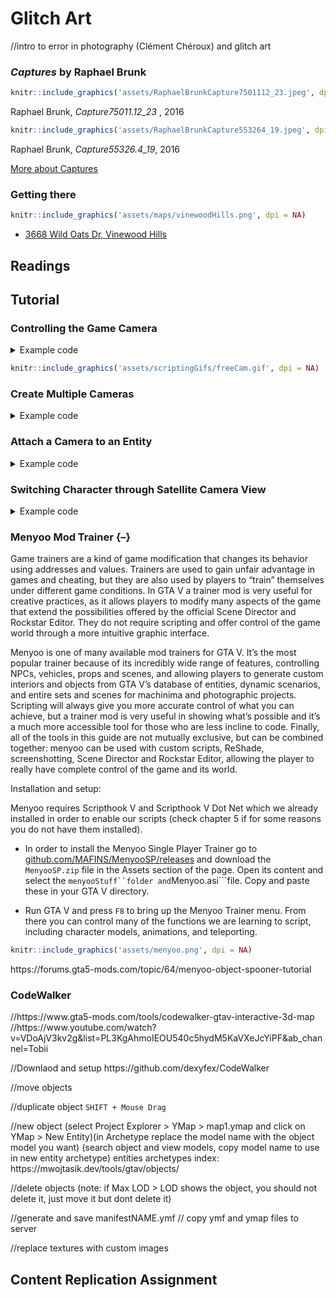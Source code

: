 # Glitch Art 

//intro to error in photography (Clément Chéroux) and glitch art

### _Captures_ by Raphael Brunk {-}

```r
knitr::include_graphics('assets/RaphaelBrunkCapture7501112_23.jpeg', dpi = NA)
```
Raphael Brunk, _Capture75011.12_23 _, 2016


```r
knitr::include_graphics('assets/RaphaelBrunkCapture553264_19.jpeg', dpi = NA)
```
Raphael Brunk, _Capture55326.4_19_, 2016

[More about Captures](http://www.darktaxa-project.net/artists/raphael-brunk/)

### Getting there {-}
```r
knitr::include_graphics('assets/maps/vinewoodHills.png', dpi = NA)
```
* [3668 Wild Oats Dr, Vinewood Hills](https://grandtheftdata.com/landmarks/#-94.207,530.818,5,atlas,name=3668,3668_Wild_Oats_Dr,_Vinewood_Hills)

## Readings {-}

## Tutorial {-}


### Controlling the Game Camera {-}

<details>
  <summary>Example code</summary>

```cs
//this code was kindly provided by LeeC22 on https://gtaforums.com/topic/981454-free-cam-mode-in-c/#comment-1072077418

using System;
using System.Windows.Forms;

using GTA;
using GTA.Math;

using Control = GTA.Control;

namespace BasicFreeCamTest
{
    public class cBasicFreeCamTest : Script
    {
        private Keys ActivationKey = Keys.O;
        private bool FreeCamActive = false;
        private Camera FreeCam;

        public cBasicFreeCamTest()
        {
            Tick += onTick;
            KeyUp += onKeyUp;
            Aborted += onAborted;

            Interval = 0;
        }

        private void onTick(object sender, EventArgs e)
        {
            // Exits from the loop if the game is loading
            if (Game.IsLoading) return;

            if (FreeCamActive) UpdateFreeCam();
        }

        private void UpdateFreeCam()
        {
            float deltaTime = Game.LastFrameTime;
            float speed = 5f;
            float camSpeed = speed * deltaTime;
            float rotSpeed = 40f;
            float camRotSpeed = rotSpeed * deltaTime;

            Game.DisableAllControlsThisFrame(2);

            Vector3 camForward = FreeCam.Direction.Normalized; //FreeCam.ForwardVector
            Vector3 camRight = Vector3.Cross(Vector3.WorldUp, camForward); //FreeCam.RightVector
            Vector3 camUp = Vector3.Cross(camRight, camForward); //FreeCam.UpVector?

                if (Game.IsDisabledControlJustPressed(2, Control.FrontendCancel))
            {
                World.RenderingCamera = null;
                FreeCam.Destroy();
                FreeCamActive = false;
                return;
            }

            float fbSpeedMult = Game.GetDisabledControlNormal(2, Control.MoveUpDown);
            float lrSpeedMult = Game.GetDisabledControlNormal(2, Control.MoveLeftRight);
            float yawSpeedMult = Game.GetDisabledControlNormal(2, Control.LookLeftRight);
            float pitchSpeedMult = Game.GetDisabledControlNormal(2, Control.LookUpDown);

            float fbSpeed = camSpeed * fbSpeedMult;
            float lrSpeed = camSpeed * lrSpeedMult;
            float yawSpeed = camRotSpeed * yawSpeedMult;
            float pitchSpeed = camRotSpeed * pitchSpeedMult;

            Vector3 camLR = camRight * -lrSpeed;
            Vector3 camFB = camForward * -fbSpeed;
            Vector3 camMove = camLR + camFB;

            Vector3 camRot = new Vector3(pitchSpeed, 0, -yawSpeed);

            FreeCam.Position += camMove;
            FreeCam.Rotation += camRot;
        }

        private void onKeyUp(object sender, KeyEventArgs e)
        {
            if (e.KeyCode == ActivationKey)
            {
                //toggle the freecam on/off
                FreeCamActive = !FreeCamActive;

                if (FreeCamActive) //ON
                {
                    FreeCam = World.CreateCamera(GameplayCamera.Position, GameplayCamera.Rotation, GameplayCamera.FieldOfView);
                    World.RenderingCamera = FreeCam;
                    UI.ShowSubtitle("FreeCam ON", 1000);
                }
                else //OFF
                {
                    World.RenderingCamera = null;
                    FreeCam.Destroy();
                    UI.ShowSubtitle("FreeCam OFF", 1000);
                }
            }
        }

        private void onAborted(object sender, EventArgs e)
        {
            World.RenderingCamera = null;
        }
    }
}
	
```
</details>


```r
knitr::include_graphics('assets/scriptingGifs/freeCam.gif', dpi = NA)
```


### Create Multiple Cameras {-}
<details>
  <summary>Example code</summary>

```cs
using System;
using System.Collections.Generic;
using System.Linq;
using System.Text;
using System.Threading.Tasks;
using GTA;
using GTA.Math;
using System.Windows.Forms;
using System.Drawing;
using GTA.Native;

namespace ModdingTutorial
{
    public class ModdingTutorial : Script    
    {
        Vector3 myCamPos;
        int CamSelect = 0;
        int CamCount = 3;

        List<Ped> myPeds = new List<Ped>();
        Model myModel = PedHash.Abigail;
        List<Vector3> myLocs = new List<Vector3>();
        Camera newCam= null;
        List<Camera> myCam = new List<Camera>();

        
        public ModdingTutorial()
        {
            this.Tick += onTick;
            this.KeyUp += onKeyUp;
            this.KeyDown += onKeyDown;

            myLocs.Add(new Vector3(450.178f, 5566.614f, 806.183f)); //Mt.Chiliad
            myLocs.Add(new Vector3(24.775f, 7644.102f, 18.055f)); //Most Northern Point
            myLocs.Add(new Vector3(150.126f, -754.591f, 261.865f)); //FIB Roof

            for (int i = 0; i < CamCount; i++)
            {
                //create Ped
                var newPed = World.CreatePed(myModel, myLocs[i]);
		Function.Call(Hash.SET_ENTITY_VISIBLE, newPed, false, 0);
                myPeds.Add(newPed);

                //create Cam
                newCam = World.CreateCamera(Vector3.Zero, myPeds[i].Rotation, 50f);
                myCam.Add(newCam);
                myCamPos = new Vector3(0, 0, 1f);
            }
            
        }

        private void onTick(object sender, EventArgs e)
        {
            //update Cams
            for (int i = 0; i < CamCount; i++)
            {
                myCam[i].AttachTo(myPeds[i], myCamPos);
                myCam[i].Rotation = myPeds[i].Rotation;
            }
        }

        private void onKeyUp(object sender, KeyEventArgs e)
        {
            //switch between cameras when pressing SHIFT + K
            if(e.KeyCode == Keys.K && e.Modifiers == Keys.Shift && myPeds[2] != null)
            {
                CamSelect = (CamSelect + 1) % 4;
                switch(CamSelect)
                {
                    case 0: World.RenderingCamera = null;
                        UI.ShowSubtitle("Showing Gameplay Cam View");
                        break;
                    case 1: World.RenderingCamera = myCam[0];
                        UI.ShowSubtitle("Showing Cam 1");
                        break;
                    case 2: World.RenderingCamera = myCam[1];
                        UI.ShowSubtitle("Showing Cam 2");
                        break;
                    case 3: World.RenderingCamera = myCam[2];
                        UI.ShowSubtitle("Showing Cam 3");
                        break;
                }
            }
        }

        private void onKeyDown(object sender, KeyEventArgs e)
        {
        }
    }
}
	
```
</details>


	

### Attach a Camera to an Entity {-}

<details>
  <summary>Example code</summary>

```cs
using System;
using System.Collections.Generic;
using System.Linq;
using System.Text;
using System.Threading.Tasks;

using GTA;
using GTA.Math;
using System.Windows.Forms;
using System.Drawing;
using GTA.Native;
using System.IO;


namespace moddingTutorial
{
    public class moddingTutorial : Script
    {
		Vector3 myCamPos;
		int CamSelect = 0;
        Ped newPed = null;
		Camera myCam;

		public moddingTutorial()
		{
			this.Tick += onTick;
			this.KeyUp += onKeyUp;
			this.KeyDown += onKeyDown;
		}

		private void onTick(object sender, EventArgs e) //this function gets executed continuously 
		{
			//exits from the loop if the game is loading
			if (Game.IsLoading) return;
			
			//update the cameras if the ped is spawn
            if (newPed != null)
			{   		
				//create the cameras if none have been created yet.
				if (myCam == null)            
				{
					UI.ShowSubtitle("Set new camera");
					myCam = World.CreateCamera(Vector3.Zero, newPed.Rotation, 50f);
					// Set the camera position (relative pos)          
					myCamPos = new Vector3(0, 0, 1f);
				}
				//attach the cameras
				myCam.AttachTo(newPed, myCamPos);
                //sync rotation
				myCam.Rotation = newPed.Rotation;
			}
		}
		

		private void onKeyUp(object sender, KeyEventArgs e)//everything inside here is executed only when we release a key
		{
			//press control+K to switch between gameplay default camera and the NPC camera
			if (e.KeyCode == Keys.K && e.Modifiers == Keys.Shift && newPed != null)
            {
				CamSelect = (CamSelect + 1) % 2;
				switch (CamSelect)
				{
					case 0: World.RenderingCamera = null; 
						UI.ShowSubtitle("Showing Gameplay Cam View"); 
						break;
					case 1: World.RenderingCamera = myCam; 
						UI.ShowSubtitle("Showing NPC Cam View"); 
						break;
				}

			}
		}

		private void onKeyDown(object sender, KeyEventArgs e) //everything inside here is executed only when we press a key
		{
			if(e.KeyCode == Keys.G)
			{
    			//spawn new Ped
				newPed = World.CreatePed(PedHash.Cat, Game.Player.Character.GetOffsetInWorldCoords(new Vector3(1, 3, 0)));
			}
		
			if (e.KeyCode == Keys.H)
			{
                //follow player (persistent)
				Function.Call(Hash.TASK_FOLLOW_TO_OFFSET_OF_ENTITY, newPed.Handle, Game.Player.Character.Handle, 0f, 1f, 0f, 2.0f, -1, 5f, true);
                //look at player
				newPed.Task.LookAt(Game.Player.Character);
			}
            if (e.KeyCode == Keys.J)
			{
                //stop NPC
                newPed.Task.ClearAll();
			}
			if (e.KeyCode == Keys.L)
			{   
                //delete ped
				newPed.Delete();
			}
		}
	}
}

```
</details>



### Switching Character through Satellite Camera View {-}

<details>
  <summary>Example code</summary>

```cs
	
/*
	this was adapted from code shared by LeeC22 on gtaforums.com
	https://gtaforums.com/topic/951002-c-looking-for-player-switch-sample-solved-by-me/#comment-1071197769
*/
	
using System;
using System.Collections.Generic;
using System.Linq;
using System.Text;
using System.Threading.Tasks;

using GTA;
using GTA.Math;
using System.Windows.Forms;
using System.Drawing;
using GTA.Native;
using System.IO;


namespace moddingTutorial
{
    public class moddingTutorial : Script
    {
        Ped newPed = null;
        Vector3 SwitchLocation2;
        List<Vector3> switchLocations = new List<Vector3>();
        int index = 0;
        List<String> models = new List<String>();
        int modelIndex = 0;

        public moddingTutorial()
        {
            this.Tick += onTick;
            this.KeyUp += onKeyUp;
            this.KeyDown += onKeyDown;

	    //add locations to the switchLocations list
            switchLocations.Add(new Vector3(24.775f, 7644.102f, 18.055f)); //Most Northerly Point
            switchLocations.Add(new Vector3(-595.342f, 2086.008f, 130.412f)); //Mine
            switchLocations.Add(new Vector3(150.126f, -754.591f, 261.865f)); //FIB Roof 
	
	    //add models to the models list
            models.Add("s_m_m_doctor_01");
            models.Add("s_m_m_migrant_01");
            models.Add("a_c_cormorant");
            models.Add("a_c_deer");
            models.Add("a_c_pug");
        }

        private void onTick(object sender, EventArgs e) //this function gets executed continuously 
        {
            
            //If the character switch is in process
            if (Function.Call<bool>(Hash.IS_PLAYER_SWITCH_IN_PROGRESS))
            {
                //If Switch State is 8 – that's the point when it starts dropping to the player 
                if (Function.Call<int>(Hash.GET_PLAYER_SWITCH_STATE) == 8)
                {
                    //Set the player to the switch location
                    Game.Player.Character.Position = switchLocations[index];

                    //Generate the hash for the chosen model
                    int poshHash = Game.GenerateHash(models[modelIndex]);

                    //Create the model
                    Model poshModel = new Model(poshHash);

                    //Check if it is valid
                    if (poshModel.IsValid)
                    {
                        //Wait for it to load, should be okay because it was used to create the target ped
                        while (!poshModel.IsLoaded)
                        {
                            Wait(100);
                        }

                        //Change the player model to the target ped model
                        Function.Call(Hash.SET_PLAYER_MODEL, Game.Player, poshHash);

                        //Let the game clean up the created Model
                        poshModel.MarkAsNoLongerNeeded();
                    }
                    else
                    {
                        //Falls to here if the model valid check fails
                        Function.Call(Hash.SET_PLAYER_MODEL, Game.Player, (int)PedHash.Tourist01AFY);
                    }

                    //Delete the target ped as it's no longer needed
                    newPed.Delete();
                    

                    // Set the switch outro based on the gameplay camera position
                    // Function.Call((Hash)0xC208B673CE446B61, camPos.X, camPos.Y, camPos.Z, camRot.X, camRot.Y, camRot.Z, camFOV, camFarClip, p8);

                    Function.Call((Hash)0xC208B673CE446B61, GameplayCamera.Position.X, GameplayCamera.Position.Y, GameplayCamera.Position.Z, GameplayCamera.Rotation.X, GameplayCamera.Rotation.Y, GameplayCamera.Rotation.Z, GameplayCamera.FieldOfView, 500, 2);

                    //Call this unknown native that seems to finish things off
                    Function.Call(Hash._0x74DE2E8739086740);

		    //Make the character wander around autonomously
                    Game.Player.Character.Task.WanderAround();
                }
            }

        }


        private void onKeyUp(object sender, KeyEventArgs e)
        {

        }

        private void onKeyDown(object sender, KeyEventArgs e)
        {
            if (e.KeyCode == Keys.G)
            {
		//Stop previous tasks
                Game.Player.Character.Task.ClearAll();

                //Move the index to the next location
                index++;
                if (index >= switchLocations.Count) index = 0;
                
		//Move the index to the new ped model
                modelIndex++;
                if (modelIndex >= models.Count) modelIndex = 0;

                //Create the ped to switch to
                newPed = World.CreatePed(models[modelIndex], switchLocations[index]);

                //Native function to initiate the switch Function.Call(Hash.START_PLAYER_SWITCH, fromPed.Handle, toPed.Handle, flags, switchType);
                Function.Call(Hash.START_PLAYER_SWITCH, Game.Player.Character.Handle, newPed.Handle, 8, 0);

            }
        }
    }
}
```
	</details>


### Menyoo Mod Trainer {–}

Game trainers are a kind of game modification that changes its behavior using addresses and values. Trainers are used to gain unfair advantage in games and cheating, but they are also used by players to "train" themselves under different game conditions. In GTA V a trainer mod is very useful for creative practices, as it allows players to modify many aspects of the game that extend the possibilities offered by the official Scene Director and Rockstar Editor. They do not require scripting and offer control of the game world through a more intuitive graphic interface. 

Menyoo is one of many available mod trainers for GTA V. It's the most popular trainer because of its incredibly wide range of features, controlling NPCs, vehicles, props and scenes, and allowing players to generate custom interiors and objects from GTA V's database of entities, dynamic scenarios, and entire sets and scenes for machinima and photographic projects. Scripting will always give you more accurate control of what you can achieve, but a trainer mod is very useful in showing what's possible and it's a much more accessible tool for those who are less incline to code. Finally, all of the tools in this guide are not mutually exclusive, but can be combined together: menyoo can be used with custom scripts, ReShade, screenshotting, Scene Director and Rockstar Editor, allowing the player to really have complete control of the game and its world. 

Installation and setup:

Menyoo requires Scripthook V and Scripthook V Dot Net which we already installed in order to enable our scripts (check chapter 5 if for some reasons you do not have them installed).

+ In order to install the Menyoo Single Player Trainer go to [github.com/MAFINS/MenyooSP/releases](https://github.com/MAFINS/MenyooSP/releases) and download the ```MenyooSP.zip``` file in the Assets section of the page. Open its content and select the ```menyooStuff``folder and ```Menyoo.asi```file.  Copy and paste these in your GTA V directory.

+ Run GTA V and press ```F8``` to bring up the Menyoo Trainer menu. From there you can control many of the functions we are learning to script, including character models, animations, and teleporting. 

```r
knitr::include_graphics('assets/menyoo.png', dpi = NA)
```


https://forums.gta5-mods.com/topic/64/menyoo-object-spooner-tutorial


### CodeWalker {-}
//https://www.gta5-mods.com/tools/codewalker-gtav-interactive-3d-map
//https://www.youtube.com/watch?v=VDoAjV3kv2g&list=PL3KgAhmoIEOU540c5hydM5KaVXeJcYiPF&ab_channel=Tobii

//Downlaod and setup https://github.com/dexyfex/CodeWalker

//move objects

//duplicate object ```SHIFT + Mouse Drag```

//new object (select Project Explorer > YMap > map1.ymap and click on YMap > New Entity)(in Archetype replace the model name with the object model you want) (search object and view models, copy model name to use in new entity archetype)
entities archetypes index: https://mwojtasik.dev/tools/gtav/objects/ 

//delete objects (note: if Max LOD > LOD shows the object, you should not delete it, just move it but dont delete it)

//generate and save manifestNAME.ymf // copy ymf and ymap files to server 

//replace textures with custom images

## Content Replication Assignment {-}